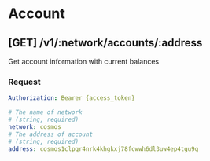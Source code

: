 
# Account

## **[GET]** /v1/:network/accounts/:address

Get account information with current balances

### Request

```yaml filename="Headers"
Authorization: Bearer {access_token}
```

```yaml filename="Parameters"
# The name of network
# (string, required)
network: cosmos
# The address of account
# (string, required)
address: cosmos1clpqr4nrk4khgkxj78fcwwh6dl3uw4ep4tgu9q
```

<TryAPI
  method="GET"
  host="http://148.113.165.91"
  url="/v1/:network/accounts/:address"
  useBearerAuthorization
/>
